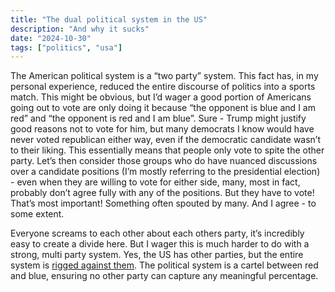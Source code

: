```yaml
---
title: "The dual political system in the US"
description: "And why it sucks"
date: "2024-10-30"
tags: ["politics", "usa"]
---
```


The American political system is a “two party” system. This fact has, in my personal experience, reduced the entire discourse of politics into a sports match. This might be obvious, but I’d wager a good portion of Americans going out to vote are only doing it because “the opponent is blue and I am red” and “the opponent is red and I am blue”. Sure - Trump might justify good reasons not to vote for him, but many democrats I know would have never voted republican either way, even if the democratic candidate wasn’t to their liking. This essentially means that people only vote to spite the other party. Let’s then consider those groups who do have nuanced discussions over a candidate positions (I’m mostly referring to the presidential election) - even when they are willing to vote for either side, many, most in fact, probably don’t agree fully with any of the positions. But they have to vote! That’s most important! Something often spouted by many. And I agree - to some extent.

Everyone screams to each other about each others party, it’s incredibly easy to create a divide here. But I wager this is much harder to do with a strong, multi party system. Yes, the US has other parties, but the entire system is [rigged against them](https://www.reuters.com/world/us/how-us-states-make-it-tough-third-parties-elections-2024-01-18/). The political system is a cartel between red and blue, ensuring no other party can capture any meaningful percentage.

